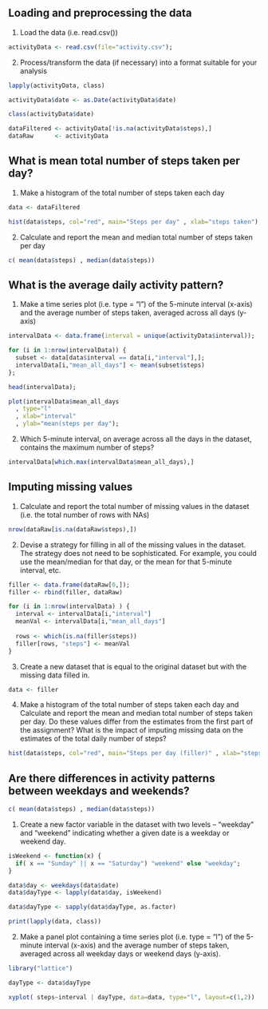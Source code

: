 ## Loading and preprocessing the data

1) Load the data (i.e. read.csv())

```r
activityData <- read.csv(file="activity.csv");
```

2) Process/transform the data (if necessary) into a format suitable for your analysis


```r

lapply(activityData, class)

activityData$date <- as.Date(activityData$date)

class(activityData$date)

dataFiltered <- activityData[!is.na(activityData$steps),]
dataRaw      <- activityData

```

## What is mean total number of steps taken per day?


1) Make a histogram of the total number of steps taken each day

```r
data <- dataFiltered 

hist(data$steps, col="red", main="Steps per day" , xlab="steps taken");
```

2) Calculate and report the mean and median total number of steps taken per day

```r
c( mean(data$steps) , median(data$steps))
```

## What is the average daily activity pattern?


1) Make a time series plot (i.e. type = "l") of the 5-minute interval (x-axis) and the average number of steps taken, averaged across all days (y-axis)

```r

intervalData <- data.frame(interval = unique(activityData$interval));

for (i in 1:nrow(intervalData)) {
  subset <- data[data$interval == data[i,"interval"],];
  intervalData[i,"mean_all_days"] <- mean(subset$steps)
};

head(intervalData);

plot(intervalData$mean_all_days
  , type="l"
  , xlab="interval"
  , ylab="mean(steps per day");
```

2) Which 5-minute interval, on average across all the days in the dataset, contains the maximum number of steps?

```r
intervalData[which.max(intervalData$mean_all_days),]
```

## Imputing missing values


1) Calculate and report the total number of missing values in the dataset (i.e. the total number of rows with NAs)

```r
nrow(dataRaw[is.na(dataRaw$steps),])
```

2) Devise a strategy for filling in all of the missing values in the dataset. The strategy does not need to be sophisticated. For example, you could use the mean/median for that day, or the mean for that 5-minute interval, etc.

```r

filler <- data.frame(dataRaw[0,]);
filler <- rbind(filler, dataRaw)

for (i in 1:nrow(intervalData) ) {
  interval <- intervalData[i,"interval"]
  meanVal <- intervalData[i,"mean_all_days"]
    
  rows <- which(is.na(filler$steps))
  filler[rows, "steps"] <- meanVal
}

```

3) Create a new dataset that is equal to the original dataset but with the missing data filled in.

```r

data <- filler
```

4) Make a histogram of the total number of steps taken each day and Calculate and report the mean and median total number of steps taken per day. Do these values differ from the estimates from the first part of the assignment? What is the impact of imputing missing data on the estimates of the total daily number of steps?

```r
hist(data$steps, col="red", main="Steps per day (filler)" , xlab="steps");
```

## Are there differences in activity patterns between weekdays and weekends?

```r
c( mean(data$steps) , median(data$steps))
```

1) Create a new factor variable in the dataset with two levels – “weekday” and “weekend” indicating whether a given date is a weekday or weekend day.

```r

isWeekend <- function(x) {
  if( x == "Sunday" || x == "Saturday") "weekend" else "weekday";
}

data$day <- weekdays(data$date)
data$dayType <- lapply(data$day, isWeekend)

data$dayType <- sapply(data$dayType, as.factor)

print(lapply(data, class))
```

2) Make a panel plot containing a time series plot (i.e. type = "l") of the 5-minute interval (x-axis) and the average number of steps taken, averaged across all weekday days or weekend days (y-axis). 

```r
library("lattice")

dayType <- data$dayType

xyplot( steps~interval | dayType, data=data, type="l", layout=c(1,2))
```
